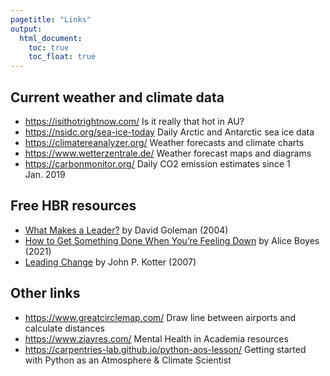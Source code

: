 ```yaml
---
pagetitle: "Links"
output:
  html_document: 
    toc: true
    toc_float: true
---
```

<link rel="shortcut icon" type="image/x-icon" href="favicon.ico">
<link rel="stylesheet" href="styles.css" type="text/css">

## Current weather and climate data
- [https://isithotrightnow.com/](https://isithotrightnow.com/) Is it really that hot in AU?
- [https://nsidc.org/sea-ice-today](https://nsidc.org/sea-ice-today) Daily Arctic and Antarctic sea ice data
- [https://climatereanalyzer.org/](https://climatereanalyzer.org/) Weather forecasts and climate charts
- [https://www.wetterzentrale.de/](https://www.wetterzentrale.de/) Weather forecast maps and diagrams
- [https://carbonmonitor.org/](https://carbonmonitor.org/) Daily CO2 emission estimates since 1 Jan. 2019

## Free HBR resources
- [What Makes a Leader?](https://agis93.wordpress.com/wp-content/uploads/2014/02/hbr_dan_goleman_what_makes_a_leader.pdf) by David Goleman (2004)
- [How to Get Something Done When You're Feeling Down](https://hbr.org/2021/10/how-to-get-something-done-when-youre-feeling-down) by Alice Boyes (2021)
- [Leading Change](https://irp-cdn.multiscreensite.com/6e5efd05/files/uploaded/Leading%20Change.pdf) by John P. Kotter (2007)

## Other links
- [https://www.greatcirclemap.com/](https://www.greatcirclemap.com/) Draw line between airports and calculate distances
- [https://www.zjayres.com/](https://www.zjayres.com/) Mental Health in Academia resources
- [https://carpentries-lab.github.io/python-aos-lesson/](https://carpentries-lab.github.io/python-aos-lesson/) Getting started with Python as an Atmosphere \& Climate Scientist




